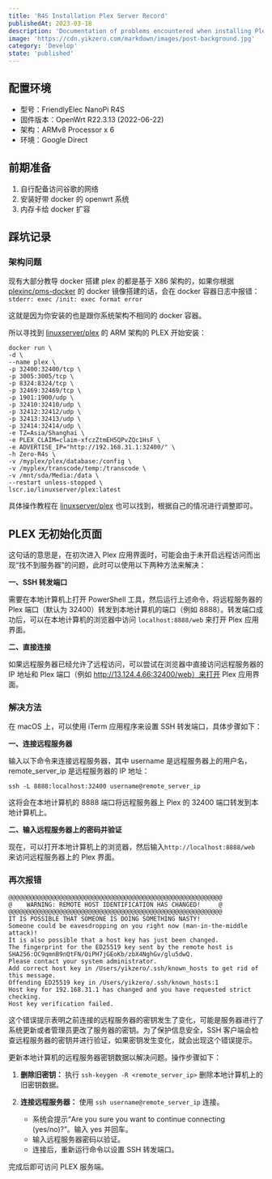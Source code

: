 ```yaml
---
title: 'R4S Installation Plex Server Record'
publishedAt: 2023-03-18
description: 'Documentation of problems encountered when installing Plex'
image: 'https://cdn.yikzero.com/markdown/images/post-background.jpg'
category: 'Develop'
state: 'published'
---
```


## 配置环境

- 型号：FriendlyElec NanoPi R4S
- 固件版本：OpenWrt R22.3.13 (2022-06-22)
- 架构：ARMv8 Processor x 6
- 环境：Google Direct

## 前期准备

1. 自行配备访问谷歌的网络
1. 安装好带 docker 的 openwrt 系统
1. 内存卡给 docker 扩容

## 踩坑记录

### 架构问题

现有大部分教导 docker 搭建 plex 的都是基于 X86 架构的，如果你根据 [plexinc/pms-docker](https://hub.docker.com/r/plexinc/pms-docker/) 的 docker 镜像搭建的话，会在 docker 容器日志中报错：`stderr: exec /init: exec format error`

这就是因为你安装的也是跟你系统架构不相同的 docker 容器。

所以寻找到 [linuxserver/plex](https://hub.docker.com/r/linuxserver/plex) 的 ARM 架构的 PLEX 开始安装：

```shell
docker run \
-d \
--name plex \
-p 32400:32400/tcp \
-p 3005:3005/tcp \
-p 8324:8324/tcp \
-p 32469:32469/tcp \
-p 1901:1900/udp \
-p 32410:32410/udp \
-p 32412:32412/udp \
-p 32413:32413/udp \
-p 32414:32414/udp \
-e TZ=Asia/Shanghai \
-e PLEX_CLAIM=claim-xfczZtmEH5QPvZQc1HsF \
-e ADVERTISE_IP="http://192.168.31.1:32400/" \
-h Zero-R4s \
-v /myplex/plex/database:/config \
-v /myplex/transcode/temp:/transcode \
-v /mnt/sda/Media:/data \
--restart unless-stopped \
lscr.io/linuxserver/plex:latest
```

具体操作教程在 [linuxserver/plex](https://hub.docker.com/r/linuxserver/plex) 也可以找到，根据自己的情况进行调整即可。

## PLEX 无初始化页面

这句话的意思是，在初次进入 Plex 应用界面时，可能会由于未开启远程访问而出现“找不到服务器”的问题，此时可以使用以下两种方法来解决：

**一、SSH 转发端口**

需要在本地计算机上打开 PowerShell 工具，然后运行上述命令，将远程服务器的 Plex 端口（默认为 32400）转发到本地计算机的端口（例如 8888）。转发端口成功后，可以在本地计算机的浏览器中访问 `localhost:8888/web` 来打开 Plex 应用界面。

**二、直接连接**

如果远程服务器已经允许了远程访问，可以尝试在浏览器中直接访问远程服务器的 IP 地址和 Plex 端口（例如 http://13.124.4.66:32400/web）来打开 Plex 应用界面。

### 解决方法

在 macOS 上，可以使用 iTerm 应用程序来设置 SSH 转发端口，具体步骤如下：

**一、连接远程服务器**

输入以下命令来连接远程服务器，其中 username 是远程服务器上的用户名，remote_server_ip 是远程服务器的 IP 地址：

`ssh -L 8888:localhost:32400 username@remote_server_ip`

这将会在本地计算机的 8888 端口将远程服务器上 Plex 的 32400 端口转发到本地计算机上。

**二、输入远程服务器上的密码并验证**

现在，可以打开本地计算机上的浏览器，然后输入`http://localhost:8888/web` 来访问远程服务器上的 Plex 界面。

### 再次报错

```shell
@@@@@@@@@@@@@@@@@@@@@@@@@@@@@@@@@@@@@@@@@@@@@@@@@@@@@@@@@@@
@    WARNING: REMOTE HOST IDENTIFICATION HAS CHANGED!     @
@@@@@@@@@@@@@@@@@@@@@@@@@@@@@@@@@@@@@@@@@@@@@@@@@@@@@@@@@@@
IT IS POSSIBLE THAT SOMEONE IS DOING SOMETHING NASTY!
Someone could be eavesdropping on you right now (man-in-the-middle attack)!
It is also possible that a host key has just been changed.
The fingerprint for the ED25519 key sent by the remote host is
SHA256:OC9qmnB9nQtFN/OiPH7jGEoKb/zbX4NghGv/glu5dwQ.
Please contact your system administrator.
Add correct host key in /Users/yikzero/.ssh/known_hosts to get rid of this message.
Offending ED25519 key in /Users/yikzero/.ssh/known_hosts:1
Host key for 192.168.31.1 has changed and you have requested strict checking.
Host key verification failed.
```

这个错误提示表明之前连接的远程服务器的密钥发生了变化，可能是服务器进行了系统更新或者管理员更改了服务器的密钥。为了保护信息安全，SSH 客户端会检查远程服务器的密钥并进行验证，如果密钥发生变化，就会出现这个错误提示。

更新本地计算机的远程服务器密钥数据以解决问题。操作步骤如下：

1. **删除旧密钥：**
   执行 `ssh-keygen -R <remote_server_ip>` 删除本地计算机上的旧密钥数据。

2. **连接远程服务器：**
   使用 `ssh username@remote_server_ip` 连接。

   - 系统会提示“Are you sure you want to continue connecting (yes/no)?”。输入 yes 并回车。
   - 输入远程服务器密码以验证。
   - 连接后，重新运行命令以设置 SSH 转发端口。

完成后即可访问 PLEX 服务端。
